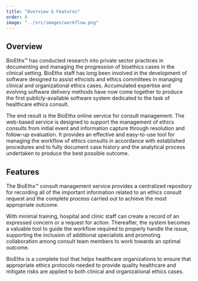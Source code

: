 ```yaml
---
title: "Overview & Features"
order: 0
image: "../src/images/workflow.png"
---
```


## Overview

BioEthx™ has conducted research into private sector practices in
documenting and managing the progression of bioethics cases in
the clinical setting. BioEthx staff has long been involved in
the development of software designed to assist ethicists and
ethics committees in managing clinical and organizational ethics
cases. Accumulated expertise and evolving software delivery
methods have now come together to produce the first
publicly-available software system dedicated to the task of
healthcare ethics consult.

The end result is the BioEthx online service for consult
management. The web-based service is designed to support the
management of ethics consults from initial event and
information capture through resolution and follow-up evaluation.
It provides an effective and easy-to-use tool for managing the
workflow of ethics consults in accordance with established
procedures and to fully document case history and the analytical
process undertaken to produce the best possible outcome.

## Features

The BioEthx™ consult management service provides a centralized
repository for recording all of the important information
related to an ethics consult request and the complete
process carried out to achieve the most appropriate outcome.

With minimal training, hospital and clinic staff can create a
record of an expressed concern or a request for action.
Thereafter, the system becomes a valuable tool to guide the
workflow required to properly handle the issue, supporting the
inclusion of additional specialists and promoting collaboration
among consult team members to work towards an optimal
outcome.

BioEthx is a complete tool that helps healthcare organizations
to ensure that appropriate ethics protocols needed to provide
quality healthcare and mitigate risks are applied to both
clinical and organizational ethics cases.
